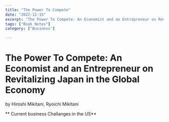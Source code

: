 ```yaml
---
title: "The Power To Compete"
date: "2022-12-15"
excerpt: "The Power To Compete: An Economist and an Entrepreneur on Revitalizing Japan in the Global Economy"
tags: ["Book Notes"]
category: ["Business"]

---
```


# The Power To Compete: An Economist and an Entrepreneur on Revitalizing Japan in the Global Economy

by Hiroshi Mikitani, Ryoichi Mikitani 

** Current business Challanges in the US**

